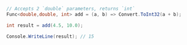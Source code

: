 ```csharp
// Accepts 2 `double` parameters, returns `int`
Func<double,double, int> add = (a, b) => Convert.ToInt32(a + b);

int result = add(4.5, 10.0);

Console.WriteLine(result); // 15
```
